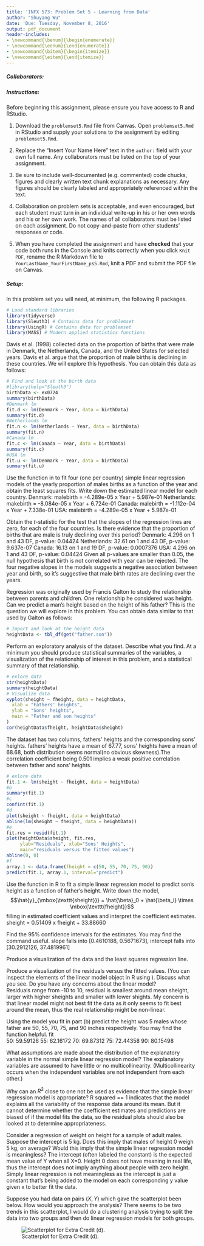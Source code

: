 ```yaml
---
title: 'INFX 573: Problem Set 5 - Learning from Data'
author: "Shuyang Wu"
date: 'Due: Tuesday, November 8, 2016'
output: pdf_document
header-includes:
- \newcommand{\benum}{\begin{enumerate}}
- \newcommand{\eenum}{\end{enumerate}}
- \newcommand{\bitem}{\begin{itemize}}
- \newcommand{\eitem}{\end{itemize}}
---
```


<!-- This syntax can be used to add comments that are ignored during knitting process. -->

##### Collaborators: 

##### Instructions: #####

Before beginning this assignment, please ensure you have access to R and RStudio. 

1. Download the `problemset5.Rmd` file from Canvas. Open `problemset5.Rmd` in RStudio and supply your solutions to the assignment by editing `problemset5.Rmd`. 

2. Replace the "Insert Your Name Here" text in the `author:` field with your own full name. Any collaborators must be listed on the top of your assignment. 

3. Be sure to include well-documented (e.g. commented) code chucks, figures and clearly written text chunk explanations as necessary. Any figures should be clearly labeled and appropriately referenced within the text. 

4. Collaboration on problem sets is acceptable, and even encouraged, but each student must turn in an individual write-up in his or her own words and his or her own work. The names of all collaborators must be listed on each assignment. Do not copy-and-paste from other students' responses or code.

5. When you have completed the assignment and have **checked** that your code both runs in the Console and knits correctly when you click `Knit PDF`, rename the R Markdown file to `YourLastName_YourFirstName_ps5.Rmd`, knit a PDF and submit the PDF file on Canvas.

##### Setup: #####

In this problem set you will need, at minimum, the following R packages.

```r
# Load standard libraries
library(tidyverse)
library(Sleuth3) # Contains data for problemset
library(UsingR) # Contains data for problemset
library(MASS) # Modern applied statistics functions
```

\benum
\item Davis et al. (1998) collected data on the proportion of births that were male in Denmark, the Netherlands, Canada, and the United States for selected years. Davis et al. argue that the proportion of male births is declining in these countries. We will explore this hypothesis. You can obtain this data as follows:

```r
# Find and look at the birth data
#library(help="Sleuth3") 
birthData <- ex0724
summary(birthData)
#Denmark lm
fit.d <- lm(Denmark ~ Year, data = birthData)
summary(fit.d)
#Netherlands lm
fit.n <- lm(Netherlands ~ Year, data = birthData)
summary(fit.n)
#Canada lm
fit.c <- lm(Canada ~ Year, data = birthData)
summary(fit.c)
#USA lm
fit.u <- lm(Denmark ~ Year, data = birthData)
summary(fit.u)
```

\bitem
\item[(a)] Use the \texttt{lm} function in \textbf{R} to fit four (one per country) simple linear regression models of the yearly proportion of males births as a function of the year and obtain the least squares fits. Write down the estimated linear model for each country.
Denmark: malebirth = -4.289e-05 x Year + 5.987e-01
Netherlands: makebirth = -8.084e-05 x Year + 6.724e-01
Canada: malebirth = -1.112e-04 x Year + 7.338e-01
USA: malebirth = -4.289e-05 x Year + 5.987e-01

\item[(b)] Obtain the $t$-statistic for the test that the slopes of the regression lines are zero, for each of the four countries. Is there evidence that the proportion of births that are male is truly declining over this period?
Denmark: 4.296 on 1 and 43 DF,  p-value: 0.04424
Netherlands: 32.61 on 1 and 43 DF,  p-value: 9.637e-07
Canada: 16.13 on 1 and 19 DF,  p-value: 0.0007376
USA: 4.296 on 1 and 43 DF,  p-value: 0.04424
Given all p-values are smaller than 0.05, the null hypothesis that birth is not correlated with year can be rejected. The four negative slopes in the models suggests a negative association between year and birth, so it's suggestive that male birth rates are declining over the years.
\eitem

\item Regression was originally used by Francis Galton to study the relationship between parents and children. One relationship he considered was height. Can we predict a man's height based on the height of his father? This is the question we will explore in this problem. You can obtain data similar to that used by Galton as follows:

```r
# Import and look at the height data
heightData <- tbl_df(get("father.son"))
```

\bitem
\item[(a)] Perform an exploratory analysis of the dataset. Describe what you find. At a minimum you should produce statistical summaries of the variables, a visualization of the relationship of interest in this problem, and a statistical summary of that relationship. 
```r
# exlore data
str(heightData)
summary(heightData)
# Visualize data
xyplot(sheight ~ fheight, data = heightData,
  xlab = "Fathers' heights",
  ylab = "Sons' heights",
  main = "Father and son heights"
)
cor(heightData$fheight, heightData$sheight)
```
 The dataset has two columns, fathers' heights and the corresponding sons' heights. fathers' heights have a mean of 67.77, sons' heights have a mean of 68.68, both distribution seems normal(no obvious skewness).The correlation coefficient being 0.501 implies a weak positive correlation between father and sons' heights.
 
```r
# exlore data
fit.1 <- lm(sheight ~ fheight, data = heightData)
#b
summary(fit.1)
#c
confint(fit.1)
#d
plot(sheight ~ fheight, data = heightData)
abline(lm(sheight ~ fheight, data = heightData))
#e
fit.res = resid(fit.1)
plot(heightData$sheight, fit.res, 
     ylab="Residuals", xlab="Sons' Heights", 
     main="residuals versus the fitted values") 
abline(0, 0)
#f
array.1 <- data.frame(fheight = c(50, 55, 70, 75, 90))
predict(fit.1, array.1, interval="predict")
``` 

\item[(b)] Use the \texttt{lm} function in R to fit a simple linear regression model to predict son's height as a function of father's height.  Write down the model, $$\hat{y}_{\mbox{\texttt{sheight}}} = \hat{\beta}_0 + \hat{\beta_i} \times \mbox{\texttt{fheight}}$$ filling in estimated coefficient values and interpret the coefficient estimates. 
sheight = 0.51409 x fheight + 33.88660

\item[(c)] Find the 95\% confidence intervals for the estimates. You may find the \texttt{confint()} command useful.
slope falls into [0.4610188,  0.5671673], intercept falls into [30.2912126, 37.4819961]

\item[(d)] Produce a visualization of the data and the least squares regression line.

\item[(e)] Produce a visualization of the residuals versus the fitted values. (You can inspect the elements of the linear model object in R using \texttt{names()}). Discuss what you see. Do you have any concerns about the linear model?  
Residuals range from -10 to 10, residual is smallest around mean sheight, larger with higher sheights and smaller with lower shights. My concern is that linear model might not best fit the data as it only seems to fit best around the mean, thus the real relationship might be non-linear.

\item[(f)] Using the model you fit in part (b) predict the height was 5 males whose father are 50, 55, 70, 75, and 90 inches respectively. You may find the \texttt{predict()} function helpful.
       fit          
50: 59.59126 
55: 62.16172 
70: 69.87312 
75: 72.44358 
90: 80.15498 

\eitem

\item \textbf{Extra Credit:}

\bitem
\item[(a)] What assumptions are made about the distribution of the explanatory variable in the normal simple linear regression model?
The explanatory variables are assumed to have little or no multicollinearity. (Multicollinearity occurs when the independent variables are not independent from each other.)

\item[(b)] Why can an $R^2$ close to one not be used as evidence that the simple linear regression model is appropriate?
R squared == 1 indicates that the model explains all the variability of the response data around its mean. But it cannot determine whether the coefficient estimates and predictions are biased of if the model fits the data, so the residual plots should also be looked at to determine appropriateness.

\item[(c)] Consider a regression of weight on height for a sample of adult males. Suppose the intercept is 5 kg. Does this imply that males of height 0 weigh 5 kg, on average? Would this imply that the simple linear regression model is meaningless?
The intercept (often labeled the constant) is the expected mean value of Y when all X=0.
Height 0 does not have meaning in real life, thus the intercept does not imply anything about people with zero height. Simply linear regression is not meaningless as the intercept is just a constant that's being added to the model on each corresponding y value given x to better fit the data.

\item[(d)] Suppose you had data on pairs $(X,Y)$ which gave the scatterplot been below. How would you approach the analysis?
There seems to be two trends in this scatterplot, I would do a clustering analysis trying to split the data into two groups and then do linear regression models for both groups.

![Scatterplot for Extra Credit (d).](../Downloads/scatterplot.png)

\eitem

\eenum
